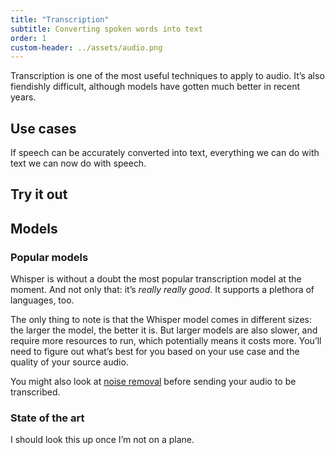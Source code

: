 ```yaml
---
title: "Transcription"
subtitle: Converting spoken words into text
order: 1
custom-header: ../assets/audio.png
---
```


Transcription is one of the most useful techniques to apply to audio. It's also fiendishly difficult, although models have gotten much better in recent years.

## Use cases

If speech can be accurately converted into text, everything we can do with text we can now do with speech.

## Try it out

## Models

### Popular models

Whisper is without a doubt the most popular transcription model at the moment. And not only that: it's *really really good*. It supports a plethora of languages, too.

The only thing to note is that the Whisper model comes in different sizes: the larger the model, the better it is. But larger models are also slower, and require more resources to run, which potentially means it costs more. You'll need to figure out what's best for you based on your use case and the quality of your source audio.

::: {.callout-info}
You might also look at [noise removal](removing-noise.qmd) before sending your audio to be transcribed.
:::

### State of the art

I should look this up once I'm not on a plane.